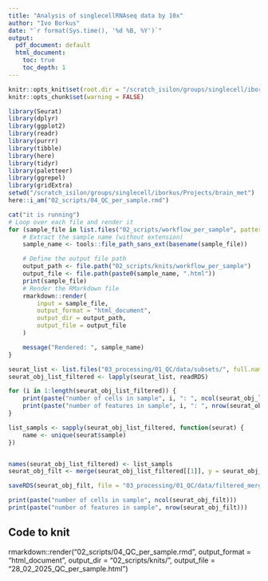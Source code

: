 ```yaml
---
title: "Analysis of singlecellRNAseq data by 10x"
author: "Ivo Borkus"
date: "`r format(Sys.time(), '%d %B, %Y')`"
output:  
  pdf_document: default
  html_document:
    toc: true
    toc_depth: 1
---
```

```r
knitr::opts_knit$set(root.dir = "/scratch_isilon/groups/singlecell/iborkus/Projects/brain_met") # nolint
knitr::opts_chunk$set(warning = FALSE)
```


```R
library(Seurat)
library(dplyr)
library(ggplot2)
library(readr)
library(purrr)
library(tibble)
library(here)
library(tidyr)
library(paletteer)
library(ggrepel)
library(gridExtra)
setwd("/scratch_isilon/groups/singlecell/iborkus/Projects/brain_met")
here::i_am("02_scripts/04_QC_per_sample.rmd")
```


```R
cat("it is running")
# Loop over each file and render it
for (sample_file in list.files("02_scripts/workflow_per_sample", pattern = "^sample_\\d+\\.rmd$", full.names = TRUE)) {
    # Extract the sample name (without extension)
    sample_name <- tools::file_path_sans_ext(basename(sample_file))

    # Define the output file path
    output_path <- file.path("02_scripts/knits/workflow_per_sample")
    output_file <- file.path(paste0(sample_name, ".html"))
    print(sample_file)
    # Render the RMarkdown file
    rmarkdown::render(
        input = sample_file,
        output_format = "html_document",
        output_dir = output_path,
        output_file = output_file
    )

    message("Rendered: ", sample_name)
}
```

```R
seurat_list <- list.files("03_processing/01_QC/data/subsets/", full.names = TRUE)
seurat_obj_list_filtered <- lapply(seurat_list, readRDS)

for (i in 1:length(seurat_obj_list_filtered)) {
    print(paste("number of cells in sample", i, ": ", ncol(seurat_obj_list_filtered[[i]])))
    print(paste("number of features in sample", i, ": ", nrow(seurat_obj_list_filtered[[i]])))
}

list_sampls <- sapply(seurat_obj_list_filtered, function(seurat) {
    name <- unique(seurat$sample)
})


names(seurat_obj_list_filtered) <- list_sampls
seurat_obj_filt <- merge(seurat_obj_list_filtered[[1]], y = seurat_obj_list_filtered[2:length(seurat_obj_list_filtered)])

saveRDS(seurat_obj_filt, file = "03_processing/01_QC/data/filtered_merged_seurat.rds")
```


```R
print(paste("number of cells in sample", ncol(seurat_obj_filt)))
print(paste("number of features in sample", nrow(seurat_obj_filt)))
```

## Code to knit

rmarkdown::render("02_scripts/04_QC_per_sample.rmd", output_format = "html_document", output_dir = "02_scripts/knits/", output_file = "28_02_2025_QC_per_sample.html")